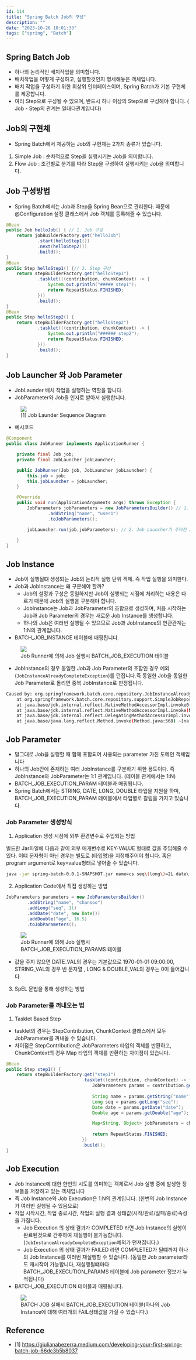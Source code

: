 ```yaml
---
id: 114
title: "Spring Batch Job의 구성"
description: ""
date: "2023-10-26 18:01:33"
tags: ["spring", "Batch"]
---
```

## Spring Batch Job

- 하나의 논리적인 배치작업을 의미합니다. 
- 배치작업을 어떻게 구성하고, 실행할것인지 명세해놓은 객체입니다. 
- 배치 작업을 구성하기 위한 최상위 인터페이스이며, Spring Batch가 기본 구현체를 제공합니다. 
- 여러 Step으로 구성될 수 있으며, 반드시 하나 이상의 Step으로 구성해야 합니다. 
( Job - Step의 관계는 일대다관계입니다)


## Job의 구현체

- Spring Batch에서 제공하는 Job의 구현체는 2가지 종류가 있습니다.
1. Simple Job : 순차적으로 Step을 실행시키는 Job을 의미합니다.
2. Flow Job   : 조건별로 분기를 따라 Step을 구성하여 실행시키는 Job을 의미합니다. 


## Job 구성방법

- Spring Batch에서는 Job과 Step을 Spring Bean으로 관리한다. 때문에 @Configuration 설정 클래스에서 Job 객체를 등록해줄 수 있습니다.

```java
@Bean
public Job helloJob() { // 1. Job 구성 
    return jobBuilderFactory.get("helloJob")
            .start(helloStep1())
            .next(helloStep2())
            .build();
}
@Bean
public Step helloStep1() {// 2. Step 구성 
    return stepBuilderFactory.get("helloStep1")
            .tasklet(((contribution, chunkContext) -> {
                System.out.println("##### step1");
                return RepeatStatus.FINISHED;
            }))
            .build();
}
@Bean
public Step helloStep2() {
    return stepBuilderFactory.get("helloStep2")
            .tasklet(((contribution, chunkContext) -> {
                System.out.println("###### step2");
                return RepeatStatus.FINISHED;
            }))
            .build();
}
```

## Job Launcher 와 Job Parameter

- JobLaunder 배치 작업을 실행하는 역할을 합니다. 
- JobParameter와 Job을 인자로 받아서 실행합니다. 

<figure>
  <img src="https://miro.medium.com/v2/resize:fit:750/1*M9Xu4ZK9JutkGSxdIn7K5A.jpeg"></img>
        <figcaption>[1] Job Launder Sequence Diagram</figcaption>
</figure>

- 예시코드 

```java
@Component
public class JobRunner implements ApplicationRunner {

    private final Job job;
    private final JobLauncher jobLauncher;

    public JobRunner(Job job, JobLauncher jobLauncher) {
        this.job = job;
        this.jobLauncher = jobLauncher;
    }

    @Override
    public void run(ApplicationArguments args) throws Exception {
        JobParameters jobParameters = new JobParametersBuilder() // 1. Job Parameter를 생성합니다.
                .addString("name", "user1")
                .toJobParameters();

        jobLauncher.run(job,jobParameters); // 2. Job Launcher가 주어진 Job과 Job Parameter를 받아서 Job을 실행합니다.
    
    }
}
```

## Job Instance

- Job이 실행될떄 생성되는 Job의 논리적 실행 단위 객체. 즉 작업 실행을 의미한다.
- Job과 JobInstance는 왜 구분해야 할까?
    - Job의 설정과 구성은 동일하지만 Job이 실행되는 시점에 처리하는 내용은 다르기 때문에 Job의 실행을 구분해야 합니다.
    - JobInstance는 Job과 JobParameter의 조합으로 생성하며, 처음 시작하는 Job과 Job Parameter의 경우는 새로운 Job Instance를 생성합니다.
    - 하나의 Job은 여러번 실행될 수 있으므로 Job과 JobInstance의 연관관계는 1:N의 관계입니다.
- BATCH_JOB_INSTANCE 테이블에 매핑됩니다.

<figure>
  <img src="/images/BATCH_JOB_01.png"></img>
        <figcaption>Job Runner에 의해 Job 실행시 BATCH_JOB_EXECUTION 테이블</figcaption>
</figure>

- JobInstance의 경우 동일한 Job과 Job Parameter의 조합인 경우 예외(```JobInstanceAlreadyCompleteException```)를 던집니다.즉 동일한 Job을 동일한 Job Parameter로 돌리면 중복 JobInstance로 판정됩니다. 
```bash
Caused by: org.springframework.batch.core.repository.JobInstanceAlreadyCompleteException: A job instance already exists and is complete for parameters={name=user1}.  If you want to run this job again, change the parameters.
	at org.springframework.batch.core.repository.support.SimpleJobRepository.createJobExecution(SimpleJobRepository.java:139) ~[spring-batch-core-4.3.9.jar:4.3.9]
	at java.base/jdk.internal.reflect.NativeMethodAccessorImpl.invoke0(Native Method) ~[na:na]
	at java.base/jdk.internal.reflect.NativeMethodAccessorImpl.invoke(NativeMethodAccessorImpl.java:77) ~[na:na]
	at java.base/jdk.internal.reflect.DelegatingMethodAccessorImpl.invoke(DelegatingMethodAccessorImpl.java:43) ~[na:na]
	at java.base/java.lang.reflect.Method.invoke(Method.java:568) ~[na:na]
```

## Job Parameter

- 말그대로 Job을 실행할 때 함께 포함되어 사용되는 parameter 가진 도메인 객체입니다
- 하나의 Job안에 존재하는 여러 JobInstance를 구분하기 위한 용도이다. 즉 JobInstance와 JobParameter는 1:1 관계입니다. (테이블 관계에서는 1:N)
- BATCH_JOB_EXECUTION_PARAM 테이블과 매핑됩니다. 
- Spring Batch에서는 STRING, DATE, LONG, DOUBLE 타입을 지원을 하며, BATCH_JOB_EXECUTION_PARAM 테이블에서 타입별로 칼럼을 가지고 있습니다.

### Job Parameter 생성방식

1. Application 생성 시점에 외부 환경변수로 주입되는 방법

빌드한 Jar파일에 다음과 같이 외부 매개변수로 KEY-VALUE 형태로 값을 주입해줄 수 있다. 이떄 문자형이 아닌 경우는 별도로 (타입명)을 지정해주어야 합니다. 혹은 program argument로 key=value형태로 넣어줄 수 있습니다. 
```bash
java -jar spring-batch-0.0.1-SNAPSHOT.jar name=cs seq\(long\)=2L date\(date\)=2023/10/27 age\(double\)=3 
```
2. Application Code에서 직접 생성하는 방법
```java
JobParameters parameters = new JobParametersBuilder()
        .addString("name", "chansoo")
        .addLong("seq", 1l)
        .addDate("date", new Date())
        .addDouble("age", 16.5)
        .toJobParameters();
```

<figure>
  <img src="/images/BATCH_JOB_02.png"></img>
        <figcaption>Job Runner에 의해 Job 실행시 BATCH_JOB_EXECUTION_PARAMS 테이블</figcaption>
</figure>

- 값을 주지 않으면 DATE_VAL의 경우는 기본값으로 1970-01-01 09:00:00, STRING_VAL의 경우 빈 문자열 , LONG & DOUBLE_VAL의 경우는 0이 들어갑니다.

3. SpEL 문법을 통해 생성하는 방법 

### Job Parameter를 꺼내오는 법

1. Tasklet Based Step 
- tasklet의 경우는 StepContribution, ChunkContext 클래스에서 모두 JobParameter를 꺼내올 수 있습니다. 
- 차이점은 StepContribution은 JobParameters 타입의 객체를 반환하고,  ChunkContext의 경우 Map 타입의 객체를 반환하는 차이점이 있습니다. 
```java
@Bean
public Step step1() {
    return stepBuilderFactory.get("step1")
                             .tasklet((contribution, chunkContext) -> {
                                 JobParameters params = contribution.getStepExecution().getJobExecution()
                                                                           .getJobParameters();
                                 String name = params.getString("name");
                                 Long seq = params.getLong("seq");
                                 Date date = params.getDate("date");
                                 Double age = params.getDouble("age");

                                 Map<String, Object> jobParameters = chunkContext.getStepContext()
                                                                                 .getJobParameters();
                                 return RepeatStatus.FINISHED;
                             })
                             .build();
}
```


## Job Execution

- Job Instance에 대한 한번의 시도를 의미하는 객체로서 Job 실행 중에 발생한 정보들을 저장하고 있는 객체입니다
- 즉 Job Instance와 Job Execution은 1:N의 관계입니다. (한번의 Job Instance가 여러번 실행될 수 있음으로)
- 작업 시작시간, 작업 종료시간, 작업의 실행 결과 상태값(시작/완료/실패/종료)속성을 가집니다.
  - Job Execution 의 상태 결과가 COMPLETED 라면 Job Instance의 실행이 완료된것으로 간주하여 재실행이 불가능합니다. (```JobInstanceAlreadyCompleteException```예외가 던져집니다.)
  - Job Execution 의 상태 결과가 FAILED 라면 COMPLETED가 될떄까지 하나의 Job Instance를 여러번 재실행할 수 있습니다. (동일한 Job parameter라도 재시작이 가능합니다, 재실행될떄마다 BATCH_JOB_EXECUTION_PARAMS 테이블에 Job parameter 정보가 누적됩니다)
- BATCH_JOB_EXECUTION 테이블과 매핑됩니다. 

<figure>
  <img src="/images/BATCH_JOB_03.png"></img>
        <figcaption>BATCH JOB 실패시 BATCH_JOB_EXECUTION 테이블(하나의 Job Instance에 대해 여러개의 FAIL상태값을 가질 수 있습니다.)</figcaption>
</figure>


## Reference 

- [1]  https://giulianabezerra.medium.com/developing-your-first-spring-batch-job-66dc3b5b8037
